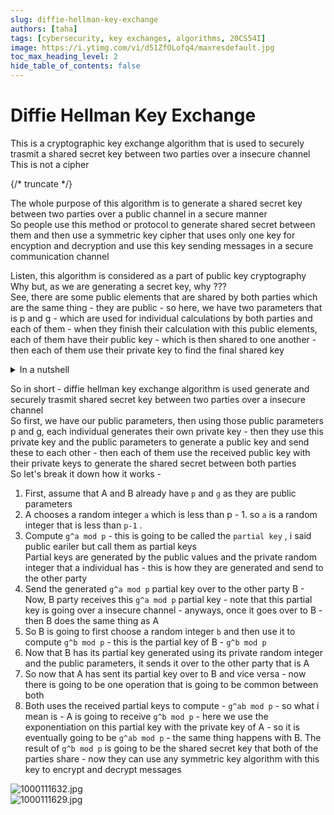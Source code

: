 ```yaml
---
slug: diffie-hellman-key-exchange
authors: [taha]
tags: [cybersecurity, key exchanges, algorithms, 20CS54I]
image: https://i.ytimg.com/vi/d51ZfOLofq4/maxresdefault.jpg
toc_max_heading_level: 2
hide_table_of_contents: false
---
```


# Diffie Hellman Key Exchange

This is a cryptographic key exchange algorithm that is used to securely trasmit a shared secret key between two parties over a insecure channel
This is not a cipher

{/* truncate */}

The whole purpose of this algorithm is to generate a shared secret key between two parties over a public channel in a secure manner   
So people use this method or protocol to generate shared secret between them and then use a symmetric key cipher that uses only one key for encyption and decryption and use this key sending messages in a secure communication channel   
   
Listen, this algorithm is considered as a part of public key cryptography   
Why but, as we are generating a secret key, why ???   
See, there are some public elements that are shared by both parties which are the same thing - they are public - so here, we have two parameters that is p and g - which are used for individual calculations by both parties and each of them - when they finish their calculation with this public elements, each of them have their public key - which is then shared to one another - then each of them use their private key to find the final shared key   

<details className="alert--primary">
  <summary>
In a nutshell    
  </summary>
  <div>
    In the Diffie-Hellman key exchange:   
    1. **Public Elements (Shared Parameters)**:   
    - Both parties agree on public parameters  p and  g, which are shared openly.   
    2. **Private Keys (Secret)**:   
    - Each party generates its own private key secretly and does not share it.   
    3. **Calculation of Public Keys**:   
    - Using the agreed-upon  p and  g and their respective private keys, each party calculates its public key.   
    4. **Exchange of Public Keys**:   
    - Each party shares its public key with the other party over the public channel.   
    5. **Shared Secret Calculation**:   
    - Both parties use their own private key and the received public key to compute a shared secret key. The same shared secret is derived independently by both parties.   

    This shared secret key, calculated independently by each party but based on the same private and public elements, is then used for subsequent encryption or cryptographic operations.   

  </div>
</details>

   
So in short - diffie hellman key exchange algorithm is used generate and securely trasmit shared secret key between two parties over a insecure channel   
So first, we have our public parameters, then using those public parameters p and g, each individual generates their own private key - then they use this private key and the public parameters to generate a public key and send these to each other - then each of them use the received public key with their private keys to generate the shared secret between both parties   
So let's break it down how it works -    
1. First, assume that A and B already have `p` and `g` as they are public parameters   
2. A chooses a random integer `a`  which is less than p - 1. so `a`  is a random integer that is less than `p-1` .   
3. Compute `g^a mod p`  - this is going to be called the `partial key`  , i said public eariler but call them as partial keys    
    Partial keys are generated by the public values and the private random integer that a individual has - this is how they are generated and send to the other party   
4. Send the generated `g^a mod p` partial key over to the other party B - Now, B party receives this `g^a mod p` partial key - note that this partial key is going over a insecure channel - anyways, once it goes over to B - then B does the same thing as A   
5. So B is going to first choose a random integer `b`  and then use it to compute `g^b mod p` - this is the partial key of B - `g^b mod p`    
6. Now that B has its partial key generated using its private random integer and the public parameters, it sends it over to the other party that is A   
7. So now that A has sent its partial key over to B and vice versa - now there is going to be one operation that is going to be common between both   
8. Both uses the received partial keys to compute - `g^ab mod p` - so what i mean is - A is going to receive `g^b mod p` - here we use the exponentiation on this partial key with the private key of A - so it is eventually going to be `g^ab mod p` - the same thing happens with B. The result of `g^b mod p` is going to be the shared secret key that both of the parties share - now they can use any symmetric key algorithm with this key to encrypt and decrypt messages   

   
![1000111632.jpg](files\1000111632.jpg)    
![1000111629.jpg](files\1000111629.jpg)    
   
